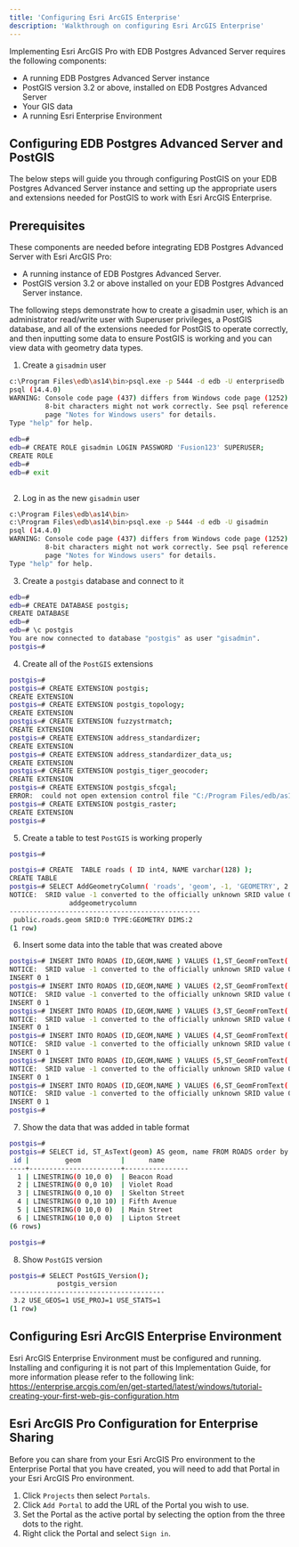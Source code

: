 ```yaml
---
title: 'Configuring Esri ArcGIS Enterprise'
description: 'Walkthrough on configuring Esri ArcGIS Enterprise'
---
```


Implementing Esri ArcGIS Pro with EDB Postgres Advanced Server requires the following components:

- A running EDB Postgres Advanced Server instance
- PostGIS version 3.2 or above, installed on EDB Postgres Advanced Server
- Your GIS data
- A running Esri Enterprise Environment

## Configuring EDB Postgres Advanced Server and PostGIS
The below steps will guide you through configuring PostGIS on your EDB Postgres Advanced Server instance and setting up the appropriate users and extensions needed for PostGIS to work with Esri ArcGIS Enterprise.

## Prerequisites

These components are needed before integrating EDB Postgres Advanced Server with Esri ArcGIS Pro:
- A running instance of EDB Postgres Advanced Server.
- PostGIS version 3.2 or above installed on your EDB Postgres Advanced Server instance. 

The following steps demonstrate how to create a gisadmin user, which is an administrator read/write user with Superuser privileges, a PostGIS database, and all of the extensions needed for PostGIS to operate correctly, and then inputting some data to ensure PostGIS is working and you can view data with geometry data types.

1. Create a `gisadmin` user

```bash
c:\Program Files\edb\as14\bin>psql.exe -p 5444 -d edb -U enterprisedb
psql (14.4.0)
WARNING: Console code page (437) differs from Windows code page (1252)
         8-bit characters might not work correctly. See psql reference
         page "Notes for Windows users" for details.
Type "help" for help.
 
edb=#
edb=# CREATE ROLE gisadmin LOGIN PASSWORD 'Fusion123' SUPERUSER;
CREATE ROLE
edb=#
edb=# exit
 
```
 
2. Log in as the new `gisadmin` user

```bash
c:\Program Files\edb\as14\bin>
c:\Program Files\edb\as14\bin>psql.exe -p 5444 -d edb -U gisadmin
psql (14.4.0)
WARNING: Console code page (437) differs from Windows code page (1252)
         8-bit characters might not work correctly. See psql reference
         page "Notes for Windows users" for details.
Type "help" for help.

```

3. Create a `postgis` database and connect to it

```bash
edb=#
edb=# CREATE DATABASE postgis;
CREATE DATABASE
edb=#
edb=# \c postgis
You are now connected to database "postgis" as user "gisadmin".
postgis=#

```

4. Create all of the `PostGIS` extensions

```bash
postgis=#
postgis=# CREATE EXTENSION postgis;
CREATE EXTENSION
postgis=# CREATE EXTENSION postgis_topology;
CREATE EXTENSION
postgis=# CREATE EXTENSION fuzzystrmatch;
CREATE EXTENSION
postgis=# CREATE EXTENSION address_standardizer;
CREATE EXTENSION
postgis=# CREATE EXTENSION address_standardizer_data_us;
CREATE EXTENSION
postgis=# CREATE EXTENSION postgis_tiger_geocoder;
CREATE EXTENSION
postgis=# CREATE EXTENSION postgis_sfcgal;
ERROR:  could not open extension control file "C:/Program Files/edb/as14/share/extension/postgis_sfcgal.control": No such file or directory                  —THIS WILL NOT WORK WITH 2.* and above versions as per docs
postgis=# CREATE EXTENSION postgis_raster;
CREATE EXTENSION
postgis=#
```

5. Create a table to test `PostGIS` is working properly

```bash 
postgis=#

postgis=# CREATE  TABLE roads ( ID int4, NAME varchar(128) );
CREATE TABLE
postgis=# SELECT AddGeometryColumn( 'roads', 'geom', -1, 'GEOMETRY', 2 );
NOTICE:  SRID value -1 converted to the officially unknown SRID value 0
               addgeometrycolumn
------------------------------------------------
 public.roads.geom SRID:0 TYPE:GEOMETRY DIMS:2
(1 row)

```

6.  Insert some data into the table that was created above

```bash
postgis=# INSERT INTO ROADS (ID,GEOM,NAME ) VALUES (1,ST_GeomFromText('LINESTRING(0 10,0 0)',-1),'Beacon Road');
NOTICE:  SRID value -1 converted to the officially unknown SRID value 0
INSERT 0 1
postgis=# INSERT INTO ROADS (ID,GEOM,NAME ) VALUES (2,ST_GeomFromText('LINESTRING(0 0,0 10)',-1),'Violet Road');
NOTICE:  SRID value -1 converted to the officially unknown SRID value 0
INSERT 0 1
postgis=# INSERT INTO ROADS (ID,GEOM,NAME ) VALUES (3,ST_GeomFromText('LINESTRING(0 0,10 0)',-1),'Skelton Street');
NOTICE:  SRID value -1 converted to the officially unknown SRID value 0
INSERT 0 1
postgis=# INSERT INTO ROADS (ID,GEOM,NAME ) VALUES (4,ST_GeomFromText('LINESTRING(0 0,10 10)',-1),'Fifth Avenue');
NOTICE:  SRID value -1 converted to the officially unknown SRID value 0
INSERT 0 1
postgis=# INSERT INTO ROADS (ID,GEOM,NAME ) VALUES (5,ST_GeomFromText('LINESTRING(0 10,0 0)',-1),'Main Street');
NOTICE:  SRID value -1 converted to the officially unknown SRID value 0
INSERT 0 1
postgis=# INSERT INTO ROADS (ID,GEOM,NAME ) VALUES (6,ST_GeomFromText('LINESTRING(10 0,0 0)',-1),'Lipton Street');
NOTICE:  SRID value -1 converted to the officially unknown SRID value 0
INSERT 0 1
postgis=#
```

7. Show the data that was added in table format

```bash
postgis=#
postgis=# SELECT id, ST_AsText(geom) AS geom, name FROM ROADS order by id;
 id |         geom          |      name
----+-----------------------+----------------
  1 | LINESTRING(0 10,0 0)  | Beacon Road
  2 | LINESTRING(0 0,0 10)  | Violet Road
  3 | LINESTRING(0 0,10 0)  | Skelton Street
  4 | LINESTRING(0 0,10 10) | Fifth Avenue
  5 | LINESTRING(0 10,0 0)  | Main Street
  6 | LINESTRING(10 0,0 0)  | Lipton Street
(6 rows)

postgis=#

```

8. Show `PostGIS` version

```bash 
postgis=# SELECT PostGIS_Version();
            postgis_version
---------------------------------------
 3.2 USE_GEOS=1 USE_PROJ=1 USE_STATS=1
(1 row)

```

## Configuring Esri ArcGIS Enterprise Environment

Esri ArcGIS Enterprise Environment must be configured and running. Installing and configuring it is not part of this Implementation Guide, for more information please refer to the following link:
https://enterprise.arcgis.com/en/get-started/latest/windows/tutorial-creating-your-first-web-gis-configuration.htm

## Esri ArcGIS Pro Configuration for Enterprise Sharing

Before you can share from your Esri ArcGIS Pro environment to the Enterprise Portal that you have created, you will need to add that Portal in your Esri ArcGIS Pro environment.

1. Click `Projects` then select `Portals`.
 2. Click `Add Portal` to add the URL of the Portal you wish to use.
 3. Set the Portal as the active portal by selecting the option from the three dots to the right.
 4. Right click the Portal and select `Sign in`.
